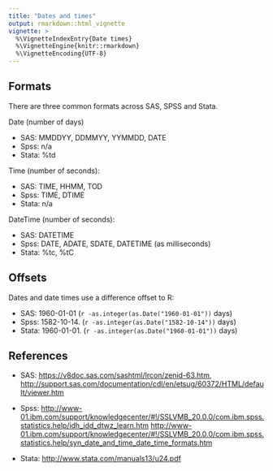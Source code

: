 ```yaml
---
title: "Dates and times"
output: rmarkdown::html_vignette
vignette: >
  %\VignetteIndexEntry{Date times}
  %\VignetteEngine{knitr::rmarkdown}
  %\VignetteEncoding{UTF-8}
---
```


## Formats

There are three common formats across SAS, SPSS and Stata.

Date (number of days)

* SAS:    MMDDYY, DDMMYY, YYMMDD, DATE
* Spss:   n/a
* Stata:  %td

Time (number of seconds):

* SAS:   TIME, HHMM, TOD 
* Spss:  TIME, DTIME
* Stata: n/a

DateTime (number of seconds):

* SAS:   DATETIME
* Spss:  DATE, ADATE, SDATE, DATETIME (as milliseconds)
* Stata: %tc, %tC


## Offsets

Dates and date times use a difference offset to R:

* SAS: 1960-01-01 (`r -as.integer(as.Date("1960-01-01"))` days)
* Spss: 1582-10-14. (`r -as.integer(as.Date("1582-10-14"))` days)
* Stata: 1960-01-01. (`r -as.integer(as.Date("1960-01-01"))` days)


## References

* SAS: 
  <https://v8doc.sas.com/sashtml/lrcon/zenid-63.htm>,
  <http://support.sas.com/documentation/cdl/en/etsug/60372/HTML/default/viewer.htm>
  
* Spss:
  <http://www-01.ibm.com/support/knowledgecenter/#!/SSLVMB_20.0.0/com.ibm.spss.statistics.help/idh_idd_dtwz_learn.htm>
  <http://www-01.ibm.com/support/knowledgecenter/#!/SSLVMB_20.0.0/com.ibm.spss.statistics.help/syn_date_and_time_date_time_formats.htm>

* Stata:
  <http://www.stata.com/manuals13/u24.pdf>
